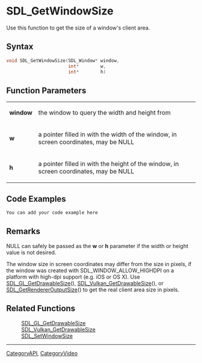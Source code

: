 
= SDL_GetWindowSize =
Use this function to get the size of a window's client area.


== Syntax ==
<syntaxhighlight lang='c++'>
void SDL_GetWindowSize(SDL_Window* window,
                       int*        w,
                       int*        h)
</syntaxhighlight>

== Function Parameters ==
{|
|'''window'''
|the window to query the width and height from
|-
|'''w'''
|a pointer filled in with the width of the window, in screen coordinates, may be NULL
|-
|'''h'''
|a pointer filled in with the height of the window, in screen coordinates, may be NULL
|}

== Code Examples ==
<syntaxhighlight lang='c++'>
You can add your code example here
</syntaxhighlight>

== Remarks ==
NULL can safely be passed as the '''w''' or '''h''' parameter if the width or height value is not desired.

The window size in screen coordinates may differ from the size in pixels, if the window was created with SDL_WINDOW_ALLOW_HIGHDPI on a platform with high-dpi support (e.g. iOS or OS X). Use [[SDL_GL_GetDrawableSize]](), [[SDL_Vulkan_GetDrawableSize]](), or [[SDL_GetRendererOutputSize]]() to get the real client area size in pixels.

== Related Functions ==
:[[SDL_GL_GetDrawableSize]]
:[[SDL_Vulkan_GetDrawableSize]]
:[[SDL_SetWindowSize]]

----
[[CategoryAPI]], [[CategoryVideo]]
